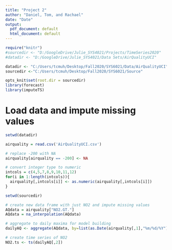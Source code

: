 ```yaml
---
title: "Project 2"
author: "Daniel, Tom, and Rachael"
date: "Date"
output:
  pdf_document: default
  html_document: default
---
```


```r
require("knitr")
#sourcedir <- "D:/GoogleDrive/Julie_SYS4021/Projects/TimeSeries2020"
#datadir <- "D:/GoogleDrive/Julie_SYS4021/Data Sets/AirQualityUCI"

datadir <- "C:/Users/tcmuh/Desktop/Fall2020/SYS6021/Data/AirQualityUCI"
sourcedir <-"C:/Users/tcmuh/Desktop/Fall2020/SYS6021/Source"

opts_knit$set(root.dir = sourcedir)
library(forecast)
library(imputeTS)
```

# Load data and impute missing values
```r
setwd(datadir)

airquality = read.csv('AirQualityUCI.csv')

# replace -200 with NA
airquality[airquality == -200] <- NA

# convert integer type to numeric
intcols = c(4,5,7,8,9,10,11,12)
for(i in 1:length(intcols)){
  airquality[,intcols[i]] <- as.numeric(airquality[,intcols[i]])
}

setwd(sourcedir)

# create new data frame with just NO2 and impute missing values
AQdata = airquality["NO2.GT."]
AQdata = na_interpolation(AQdata)

# aggregate to daily maxima for model building
dailyAQ <- aggregate(AQdata, by=list(as.Date(airquality[,1],"%m/%d/%Y")), FUN=max)

# create time series of NO2
NO2.ts <- ts(dailyAQ[,2])
```